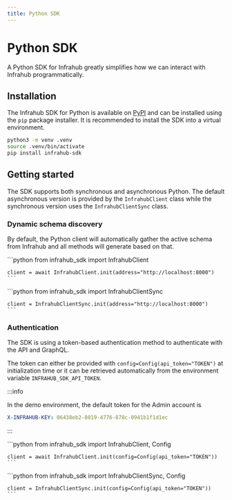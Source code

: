 ```yaml
---
title: Python SDK
---
```


# Python SDK

A Python SDK for Infrahub greatly simplifies how we can interact with Infrahub programmatically.

## Installation

The Infrahub SDK for Python is available on [PyPI](https://pypi.org/project/infrahub-sdk/) and can be installed using the `pip` package installer. It is recommended to install the SDK into a virtual environment.

```sh
python3 -m venv .venv
source .venv/bin/activate
pip install infrahub-sdk
```

## Getting started

The SDK supports both synchronous and asynchronous Python. The default asynchronous version is provided by the `InfrahubClient` class while the synchronous version uses the `InfrahubClientSync` class.

### Dynamic schema discovery

By default, the Python client will automatically gather the active schema from Infrahub and all methods will generate based on that.

<Tabs>
  <TabItem value="Async" default>
    ```python
    from infrahub_sdk import InfrahubClient

    client = await InfrahubClient.init(address="http://localhost:8000")
    ```
  </TabItem>
  <TabItem value="Sync">
    ```python
    from infrahub_sdk import InfrahubClientSync

    client = InfrahubClientSync.init(address="http://localhost:8000")
    ```
  </TabItem>
</Tabs>

### Authentication

The SDK is using a token-based authentication method to authenticate with the API and GraphQL.

The token can either be provided with `config=Config(api_token="TOKEN")` at initialization time or it can be retrieved automatically from the environment variable `INFRAHUB_SDK_API_TOKEN`.

:::info

In the demo environment, the default token for the Admin account is
```yaml
X-INFRAHUB-KEY: 06438eb2-8019-4776-878c-0941b1f1d1ec
```

:::

<Tabs>
  <TabItem value="Async" default>
    ```python
    from infrahub_sdk import InfrahubClient, Config

    client = await InfrahubClient.init(config=Config(api_token="TOKEN"))
    ```
  </TabItem>
  <TabItem value="Sync">
    ```python
    from infrahub_sdk import InfrahubClientSync, Config

    client = InfrahubClientSync.init(config=Config(api_token="TOKEN"))
    ```
  </TabItem>
</Tabs>
